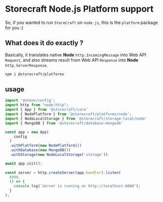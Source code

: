 # **Storecraft** Node.js Platform support

So, if you wanted to run `StoreCraft` on `node.js`, this is the `platform`
package for you :)

## What does it do exactly ?
Basically, it translates native **Node** `http.IncomingMessage` into Web API `Request`,
and also streams result from Web API `Response` into **Node** `http.ServerResponse`.

```bash
npm i @storecraft/platforms
```

## usage

```js
import 'dotenv/config';
import http from "node:http";
import { App } from '@storecraft/core'
import { NodePlatform } from '@storecraft/platforms/node';
import { NodeLocalStorage } from '@storecraft/storage-local/node'
import { MongoDB } from '@storecraft/database-mongodb'

const app = new App(
    config
  )
  .withPlatform(new NodePlatform())
  .withDatabase(new MongoDB())
  .withStorage(new NodeLocalStorage('storage'))

await app.init();
 
const server = http.createServer(app.handler).listen(
  8000,
  () => {
    console.log(`Server is running on http://localhost:8000`);
  }
); 

```
